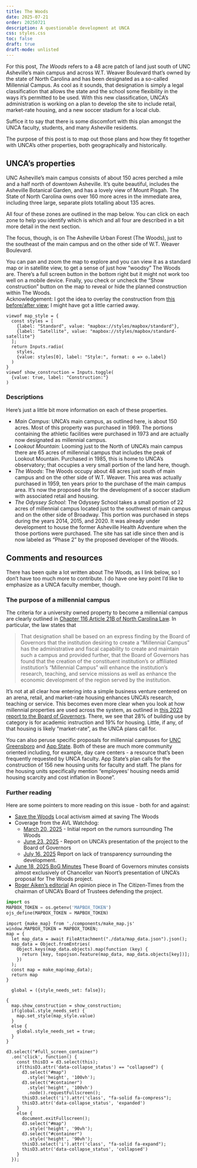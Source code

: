 ```yaml
---
title: The Woods 
date: 2025-07-21
order: 20250721
description: A questionable development at UNCA
css: styles.css 
toc: false
draft: true 
draft-mode: unlisted
---
```


For this post, *The Woods* refers to a 48 acre patch of land just south of UNC Asheville's main campus and across W.T. Weaver Boulevard that's owned by the state of North Carolina and has been designated as a so-called Millennial Campus. As cool as it sounds, that designation is simply a legal classification that allows the state and the school some flexibility in the ways it's permitted to be used. With this new classification, UNCA's administration is working on a plan to develop the site to include retail, market-rate housing, and a new soccer stadium for a local club.

::: {.callout-note appearance="minimal"} 
Suffice it to say that there is some discomfort with this plan amongst the UNCA faculty, students, and many Asheville residents.
::: 

The purpose of this post is to map out those plans and how they fit together with UNCA's other properties, both geographically and historically.

## UNCA's properties

UNC Asheville's main campus consists of about 150 acres perched a mile and a half north of downtown Asheville. It's quite beautiful, includes the Asheville Botanical Garden, and has a lovely view of Mount Pisgah. The State of North Carolina owns over 160 more acres in the immediate area, including three large, separate plots totalling about 135 acres. 

All four of these zones are outlined in the map below. You can click on each zone to help you identify which is which and all four are described in a bit more detail in the next section. 

The focus, though, is on The Asheville Urban Forest (The Woods), just to the southeast of the main campus and on the other side of W.T. Weaver Boulevard.

You can pan and zoom the map to explore and you can view it as a standard map or in satellite view, to get a sense of just how "woodsy" The Woods are. There's a full screen button in the bottom right but it might not work too well on a mobile device. Finally, you check or uncheck the "Show construction" button on the map to reveal or hide the planned construction within The Woods.  
[Acknowledgement: I got the idea to overlay the construction from [this before/after view](https://imgsli.com/Mzg4NjM5){target=_blank}; I might have got a little carried away.]{.small .text-muted}
 
<div id="container">
<div id="map"></div>
<div id="controls"> 

```ojs
viewof map_style = {
  const styles = [ 
    {label: "Standard", value: "mapbox://styles/mapbox/standard"},
    {label: "Satellite", value: "mapbox://styles/mapbox/standard-satellite"}
  ];
  return Inputs.radio(
    styles,
    {value: styles[0], label: "Style:", format: o => o.label}
  )
}
viewof show_construction = Inputs.toggle(
  {value: true, label: "Construction:"}
)
```
</div>
<div id="full_screen_container" data-collapse_status="collapsed">
  <i class="fa-solid fa-expand"></i>
</div>
</div>  <!-- Close container -->



### Descriptions

Here's just a little bit more information on each of these properties.

- *Main Campus*: UNCA's main campus, as outlined here, is about 150 acres. Most of this property was purchased in 1969. The portions containing the athletic facilities were purchased in 1973 and are actually now designated as millennial campus.
- *Lookout Mountain*: Looming just to the North of UNCA's main campus there are 65 acres of millennial campus that includes the peak of Lookout Mountain. Purchased in 1985, this is home to UNCA's observatory; that occupies a very small portion of the land here, though.
- *The Woods*: The Woods occupy about 48 acres just south of main campus and on the other side of W.T. Weaver. This area was actually purchased in 1959, ten years prior to the purchase of the main campus area. It's now the proposed site for the development of a soccer stadium with associated retail and housing.
- *The Odyssey School*: The Odyssey School takes a small portion of 22 acres of millennial campus located just to the southwest of main campus and on the other side of Broadway. This portion was purchased in steps during the years 2014, 2015, and 2020. It was already under development to house the former Asheville Health Adventure when the those portions were purchased. The site has sat idle since then and is now labeled as "Phase 2" by the proposed developer of the Woods.


## Comments and resources 

There has been quite a lot written about The Woods, as I link below, so I don't have too much more to contribute. I do have one key point I'd like to emphasize as a UNCA faculty member, though.

### The purpose of a millennial campus 


The criteria for a university owned property to become a millennial campus are clearly outlined in [Chapter 116 Article 21B of North Carolina Law](https://www.ncleg.net/EnactedLegislation/Statutes/HTML/ByArticle/Chapter_116/Article_21B.html#:~:text=That%20designation%20shall,by%20the%20institution.){target=_blank}. In particular, the law states that

> That designation shall be based on an express finding by the Board of Governors that the institution desiring to create a "Millennial Campus" has the administrative and fiscal capability to create and maintain such a campus and provided further, that the Board of Governors has found that the creation of the constituent institution's or affiliated institution's "Millennial Campus" will enhance the institution's research, teaching, and service missions as well as enhance the economic development of the region served by the institution.

It's not at all clear how entering into a simple business venture centered on an arena, retail, and market-rate housing enhances UNCA's research, teaching or service. This becomes even more clear when you look at how millennial properties are used across the system, as outlined in [this 2023 report to the Board of Governors](https://www.northcarolina.edu/apps//bog/doc.php?id=67861&code=bog){target=_blank}. There, we see that 28% of building use by category is for academic instruction and 19% for housing. Little, if any, of that housing is likely "market-rate", as the UNCA plans call for. 

You can also peruse specific proposals for millennial campuses for [UNC Greensboro](https://realestate.uncg.edu/millennial-campus/){target=_blank} and [App State](https://www.appstate.edu/appalachians-future/building-physical-infrastructure/innovation/){target=_blank}. Both of these are much more community oriented including, for example, day care centers - a resource that's been frequently requested by UNCA faculty. App State's plan calls for the construction of 156 new housing units for faculty and staff. The plans for the housing units specifically mention "employees’ housing needs amid housing scarcity and cost inflation in Boone".



### Further reading

Here are some pointers to more reading on this issue - both for and against:

- [Save the Woods](https://www.saveuncawoods.org/){target=_blank} Local activism aimed at saving The Woods
- Coverage from the AVL Watchdog:
  - [March 20, 2025](https://avlwatchdog.org/debate-over-woods-asks-what-kind-of-university-does-unca-want-to-be/) - Initial report on the rumors surrounding The Woods
  - [June 23, 2025](https://avlwatchdog.org/uncas-stadium-proposal-confirms-a-long-running-rumor-and-raises-many-more-questions/) - Report on UNCA's presentation of the project to the Board of Governors
  - [July 16, 2025](https://avlwatchdog.org/soccer-stadium-development-was-in-works-months-before-unca-acknowledged-it-business-records-show/) Report on lack of transparency surrounding the development.
- [June 18, 2025 BoG Minutes](https://www.northcarolina.edu/apps/bog/doc.php?id=68468&code=bog){target=_blank} These Board of Governors minutes consists almost exclusively of Chancellor van Noort's presentation of UNCA's proposal for The Woods project.
- [Roger Aiken's editorial](https://www.citizen-times.com/story/opinion/2025/07/06/opinion-unca-millennial-campus-builds-on-impact-it-has-on-asheville-economy/84438980007/){target=_blank} An opinion piece in The Citizen-Times from the chairman of UNCA's Board of Trustees defending the project.



::: {.hidden}

```python
import os
MAPBOX_TOKEN = os.getenv('MAPBOX_TOKEN')
ojs_define(MAPBOX_TOKEN = MAPBOX_TOKEN)
```


```ojs
import {make_map} from './components/make_map.js'
window.MAPBOX_TOKEN = MAPBOX_TOKEN;
map = {
  let map_data = await FileAttachment("./data/map_data.json").json();
  map_data = Object.fromEntries(
    Object.keys(map_data.objects).map(function (key) {
      return [key, topojson.feature(map_data, map_data.objects[key])];
    })
  );
  const map = make_map(map_data);
  return map
}
```

<!-- Note that set_style is called from make_map 
---- on initial map setup. Thus, we only want to 
---- call map.set_style after the subsequent button 
---- presses. Hence, the need for the global var
---- to keep track of when it's pushed. -->
```ojs
  global = ({style_needs_set: false});
```

```ojs
{
  map.show_construction = show_construction;
  if(global.style_needs_set) {
    map.set_style(map_style.value)
  }
  else {
    global.style_needs_set = true;
  }
}
```


```ojs
d3.select("#full_screen_container")
  .on('click', function() {
    const thisD3 = d3.select(this);
    if(thisD3.attr('data-collapse_status') == "collapsed") {
      d3.select("#map")
        .style('height', '100vh');
      d3.select("#container")
        .style('height', '100vh')
        .node().requestFullscreen();
      thisD3.select('i').attr('class', "fa-solid fa-compress");
      thisD3.attr('data-collapse_status', 'expanded')
    }
    else {
      document.exitFullscreen();
      d3.select("#map")
        .style('height', '90vh');
      d3.select("#container")
        .style('height', '90vh');
      thisD3.select('i').attr('class', "fa-solid fa-expand");
      thisD3.attr('data-collapse_status', 'collapsed')
    }
  });
```

<script>
  document.addEventListener('keydown', function(event) {
    if (event.key === 'Escape') {
      document.querySelector('#container').style.height = '90vh';
      document.querySelector('#map').style.height = '90vh';
    }
  });
</script>


::: 

